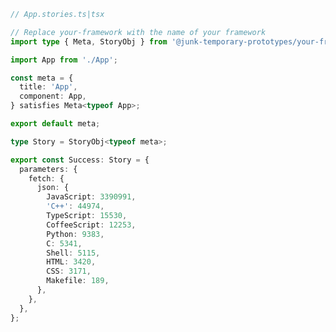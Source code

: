 ```ts
// App.stories.ts|tsx

// Replace your-framework with the name of your framework
import type { Meta, StoryObj } from '@junk-temporary-prototypes/your-framework';

import App from './App';

const meta = {
  title: 'App',
  component: App,
} satisfies Meta<typeof App>;

export default meta;

type Story = StoryObj<typeof meta>;

export const Success: Story = {
  parameters: {
    fetch: {
      json: {
        JavaScript: 3390991,
        'C++': 44974,
        TypeScript: 15530,
        CoffeeScript: 12253,
        Python: 9383,
        C: 5341,
        Shell: 5115,
        HTML: 3420,
        CSS: 3171,
        Makefile: 189,
      },
    },
  },
};
```
